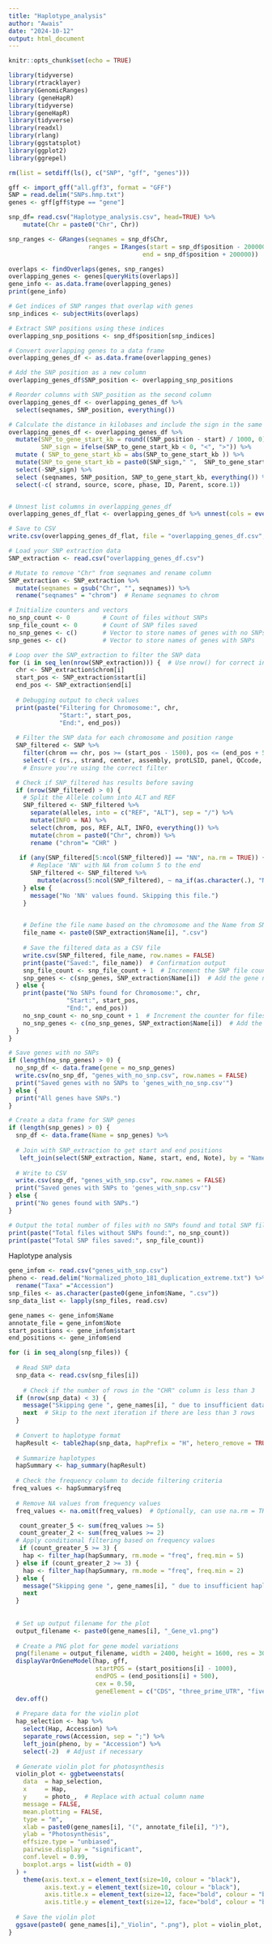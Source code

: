 ```yaml
---
title: "Haplotype_analysis"
author: "Awais"
date: "2024-10-12"
output: html_document
---
```


```r
knitr::opts_chunk$set(echo = TRUE)
```

```r
library(tidyverse)
library(rtracklayer)
library(GenomicRanges)
library (geneHapR)
library(tidyverse)
library(geneHapR)
library(tidyverse)
library(readxl)
library(rlang)
library(ggstatsplot)
library(ggplot2)
library(ggrepel)

rm(list = setdiff(ls(), c("SNP", "gff", "genes")))
```

```r
gff <- import_gff("all.gff3", format = "GFF")
SNP = read.delim("SNPs.hmp.txt")
genes <- gff[gff$type == "gene"]
```

```r
snp_df= read.csv("Haplotype_analysis.csv", head=TRUE) %>% 
    mutate(Chr = paste0("Chr", Chr))
```

```r
snp_ranges <- GRanges(seqnames = snp_df$Chr,
                      ranges = IRanges(start = snp_df$position - 200000,
                                     end = snp_df$position + 200000))
```

```r
overlaps <- findOverlaps(genes, snp_ranges)
overlapping_genes <- genes[queryHits(overlaps)]
gene_info <- as.data.frame(overlapping_genes)
print(gene_info)
```

```r

# Get indices of SNP ranges that overlap with genes
snp_indices <- subjectHits(overlaps)

# Extract SNP positions using these indices
overlapping_snp_positions <- snp_df$position[snp_indices]

# Convert overlapping genes to a data frame
overlapping_genes_df <- as.data.frame(overlapping_genes)

# Add the SNP position as a new column
overlapping_genes_df$SNP_position <- overlapping_snp_positions

# Reorder columns with SNP_position as the second column
overlapping_genes_df <- overlapping_genes_df %>%
  select(seqnames, SNP_position, everything())

```

```r

# Calculate the distance in kilobases and include the sign in the same column
overlapping_genes_df <- overlapping_genes_df %>%
  mutate(SNP_to_gene_start_kb = round((SNP_position - start) / 1000, 0),
         SNP_sign = ifelse(SNP_to_gene_start_kb < 0, "<", ">")) %>% 
  mutate ( SNP_to_gene_start_kb = abs(SNP_to_gene_start_kb )) %>% 
  mutate(SNP_to_gene_start_kb = paste0(SNP_sign," ",  SNP_to_gene_start_kb, "kb")) %>% 
  select(-SNP_sign) %>% 
  select (seqnames, SNP_position, SNP_to_gene_start_kb, everything()) %>% 
  select(-c( strand, source, score, phase, ID, Parent, score.1))


# Unnest list columns in overlapping_genes_df
overlapping_genes_df_flat <- overlapping_genes_df %>% unnest(cols = everything())

# Save to CSV
write.csv(overlapping_genes_df_flat, file = "overlapping_genes_df.csv", row.names = FALSE)

```

```r

# Load your SNP extraction data
SNP_extraction <- read.csv("overlapping_genes_df.csv")

# Mutate to remove "Chr" from seqnames and rename column
SNP_extraction <- SNP_extraction %>% 
  mutate(seqnames = gsub("Chr", "", seqnames)) %>% 
  rename("seqnames" = "chrom")  # Rename seqnames to chrom

# Initialize counters and vectors
no_snp_count <- 0         # Count of files without SNPs
snp_file_count <- 0       # Count of SNP files saved
no_snp_genes <- c()       # Vector to store names of genes with no SNPs
snp_genes <- c()          # Vector to store names of genes with SNPs

# Loop over the SNP_extraction to filter the SNP data
for (i in seq_len(nrow(SNP_extraction))) {  # Use nrow() for correct indexing
  chr <- SNP_extraction$chrom[i]
  start_pos <- SNP_extraction$start[i]
  end_pos <- SNP_extraction$end[i]
  
  # Debugging output to check values
  print(paste("Filtering for Chromosome:", chr, 
              "Start:", start_pos, 
              "End:", end_pos))
  
  # Filter the SNP data for each chromosome and position range
  SNP_filtered <- SNP %>%
    filter(chrom == chr, pos >= (start_pos - 1500), pos <= (end_pos + 500)) %>% 
    select(-c (rs., strand, center, assembly, protLSID, panel, QCcode, assayLSID)) 
    # Ensure you're using the correct filter

  # Check if SNP_filtered has results before saving
  if (nrow(SNP_filtered) > 0) {
    # Split the Allele column into ALT and REF
    SNP_filtered <- SNP_filtered %>%
      separate(alleles, into = c("REF", "ALT"), sep = "/") %>% 
      mutate(INFO = NA) %>%
      select(chrom, pos, REF, ALT, INFO, everything()) %>% 
      mutate(chrom = paste0("Chr", chrom)) %>% 
      rename ("chrom"= "CHR" ) 
   
   if (any(SNP_filtered[5:ncol(SNP_filtered)] == "NN", na.rm = TRUE)) {
      # Replace 'NN' with NA from column 5 to the end
      SNP_filtered <- SNP_filtered %>%
        mutate(across(5:ncol(SNP_filtered), ~ na_if(as.character(.), "NN")))
    } else {
      message("No 'NN' values found. Skipping this file.")
    }
    

    # Define the file name based on the chromosome and the Name from SNP_extraction
    file_name <- paste0(SNP_extraction$Name[i], ".csv")
    
    # Save the filtered data as a CSV file
    write.csv(SNP_filtered, file_name, row.names = FALSE)
    print(paste("Saved:", file_name))  # Confirmation output
    snp_file_count <- snp_file_count + 1  # Increment the SNP file counter
    snp_genes <- c(snp_genes, SNP_extraction$Name[i])  # Add the gene name to the SNP vector
  } else {
    print(paste("No SNPs found for Chromosome:", chr, 
                "Start:", start_pos, 
                "End:", end_pos))
    no_snp_count <- no_snp_count + 1  # Increment the counter for files without SNPs
    no_snp_genes <- c(no_snp_genes, SNP_extraction$Name[i])  # Add the gene name to the no SNP vector
  }
}

# Save genes with no SNPs
if (length(no_snp_genes) > 0) {
  no_snp_df <- data.frame(gene = no_snp_genes)
  write.csv(no_snp_df, "genes_with_no_snp.csv", row.names = FALSE)
  print("Saved genes with no SNPs to 'genes_with_no_snp.csv'")
} else {
  print("All genes have SNPs.")
}

# Create a data frame for SNP genes
if (length(snp_genes) > 0) {
  snp_df <- data.frame(Name = snp_genes) %>% 
  
  # Join with SNP_extraction to get start and end positions
   left_join(select(SNP_extraction, Name, start, end, Note), by = "Name")
  
  # Write to CSV
  write.csv(snp_df, "genes_with_snp.csv", row.names = FALSE)
  print("Saved genes with SNPs to 'genes_with_snp.csv'")
} else {
  print("No genes found with SNPs.")
}

# Output the total number of files with no SNPs found and total SNP files generated
print(paste("Total files without SNPs found:", no_snp_count))
print(paste("Total SNP files saved:", snp_file_count))

```


################### Haplotype analysis #################
```r
gene_infom <- read.csv("genes_with_snp.csv")
pheno <- read.delim("Normalized_photo_181_duplication_extreme.txt") %>%
  rename("Taxa" ="Accession")
snp_files <- as.character(paste0(gene_infom$Name, ".csv"))
snp_data_list <- lapply(snp_files, read.csv)
```

```r
gene_names <- gene_infom$Name
annotate_file = gene_infom$Note
start_positions <- gene_infom$start
end_positions <- gene_infom$end
```

```r
for (i in seq_along(snp_files)) {
  
  # Read SNP data
  snp_data <- read.csv(snp_files[i])
  
    # Check if the number of rows in the "CHR" column is less than 3
  if (nrow(snp_data) < 3) {
    message("Skipping gene ", gene_names[i], " due to insufficient data in CHR column.")
    next  # Skip to the next iteration if there are less than 3 rows
  }
  
  # Convert to haplotype format
  hapResult <- table2hap(snp_data, hapPrefix = "H", hetero_remove = TRUE, na_drop = TRUE)
  
  # Summarize haplotypes
  hapSummary <- hap_summary(hapResult)
  
  # Check the frequency column to decide filtering criteria
 freq_values <- hapSummary$freq
  
  # Remove NA values from frequency values
  freq_values <- na.omit(freq_values)  # Optionally, can use na.rm = TRUE in the sum() below

   count_greater_5 <- sum(freq_values >= 5)
   count_greater_2 <- sum(freq_values >= 2)
  # Apply conditional filtering based on frequency values
   if (count_greater_5 >= 3) {
    hap <- filter_hap(hapSummary, rm.mode = "freq", freq.min = 5)
  } else if (count_greater_2 >= 3) {
    hap <- filter_hap(hapSummary, rm.mode = "freq", freq.min = 2)
  } else {
    message("Skipping gene ", gene_names[i], " due to insufficient haplotype diversity.")
    next
  }
  
  
  # Set up output filename for the plot
  output_filename <- paste0(gene_names[i], "_Gene_v1.png")
  
  # Create a PNG plot for gene model variations
  png(filename = output_filename, width = 2400, height = 1600, res = 300)
  displayVarOnGeneModel(hap, gff,
                        startPOS = (start_positions[i] - 1000),
                        endPOS = (end_positions[i] + 500),
                        cex = 0.50,
                        geneElement = c("CDS", "three_prime_UTR", "five_prime_UTR"))
  dev.off()
  
  # Prepare data for the violin plot
  hap_selection <- hap %>%
    select(Hap, Accession) %>%
    separate_rows(Accession, sep = ";") %>%
    left_join(pheno, by = "Accession") %>%
    select(-2)  # Adjust if necessary
  
  # Generate violin plot for photosynthesis
  violin_plot <- ggbetweenstats(
    data  = hap_selection,
    x     = Hap,
    y     = photo_,  # Replace with actual column name
    message = FALSE,
    mean.plotting = FALSE,
    type = "m", 
    xlab = paste0(gene_names[i], "(", annotate_file[i], ")"),
    ylab = "Photosynthesis",
    effsize.type = "unbiased",
    pairwise.display = "significant",
    conf.level = 0.99,
    boxplot.args = list(width = 0)
  ) +
    theme(axis.text.x = element_text(size=10, colour = "black"), 
          axis.text.y = element_text(size=10, colour = "black"),
          axis.title.x = element_text(size=12, face="bold", colour = "black"),    
          axis.title.y = element_text(size=12, face="bold", colour = "black"))
  
  # Save the violin plot
  ggsave(paste0( gene_names[i],"_Violin", ".png"), plot = violin_plot, width = 6, height = 5, dpi = 300)
}

```


